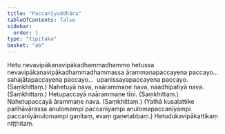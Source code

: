 ```yaml
---
title: "Paccanīyuddhāra"
tableOfContents: false
sidebar:
  order: 1
type: "tipitaka"
basket: "ab"
---
```



<DynamicBreadcrumb />

<Division number="150">

<Paragraph number="263">
Hetu nevavipākanavipākadhammadhammo hetussa nevavipākanavipākadhammadhammassa ārammaṇapaccayena paccayo…  sahajātapaccayena paccayo…  upanissayapaccayena paccayo. (Saṃkhittaṃ.)
</Paragraph>

</Division>
<Division number="151">

<Paragraph number="264">
Nahetuyā nava, naārammaṇe nava, naadhipatiyā nava. (Saṃkhittaṃ.)
</Paragraph>

<Paragraph number="265">
Hetupaccayā naārammaṇe tīṇi. (Saṃkhittaṃ.)
</Paragraph>

<Paragraph number="266">
Nahetupaccayā ārammaṇe nava. (Saṃkhittaṃ.)
</Paragraph>

<Paragraph number="267">
(Yathā kusalattike pañhāvārassa anulomampi paccanīyampi anulomapaccanīyampi paccanīyānulomampi gaṇitaṃ, evaṃ gaṇetabbaṃ.)

</Paragraph>
</Division>

<Paragraph number="268" type="center">
Hetudukavipākattikaṃ niṭṭhitaṃ.
</Paragraph>